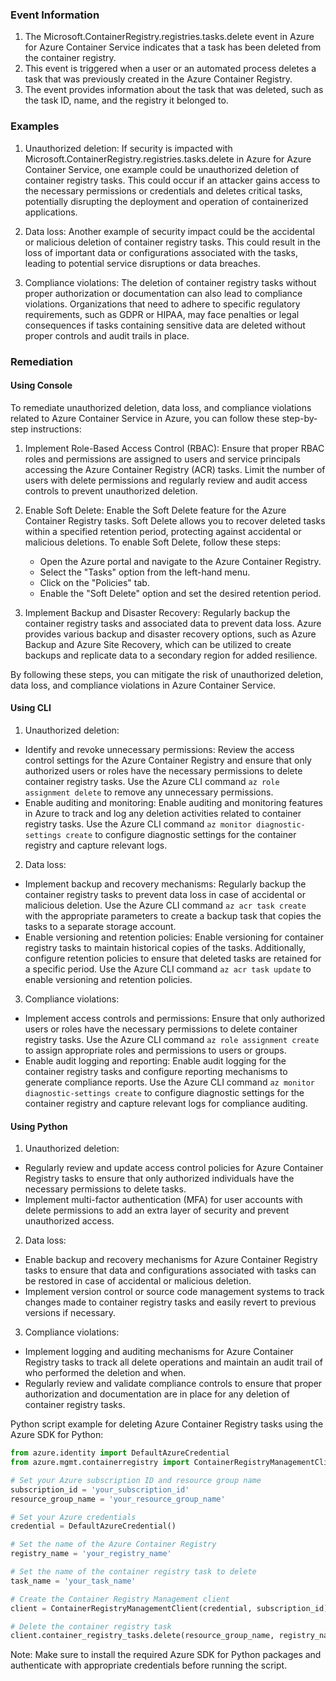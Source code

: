 
### Event Information

1. The Microsoft.ContainerRegistry.registries.tasks.delete event in Azure for Azure Container Service indicates that a task has been deleted from the container registry.
2. This event is triggered when a user or an automated process deletes a task that was previously created in the Azure Container Registry.
3. The event provides information about the task that was deleted, such as the task ID, name, and the registry it belonged to.


### Examples

1. Unauthorized deletion: If security is impacted with Microsoft.ContainerRegistry.registries.tasks.delete in Azure for Azure Container Service, one example could be unauthorized deletion of container registry tasks. This could occur if an attacker gains access to the necessary permissions or credentials and deletes critical tasks, potentially disrupting the deployment and operation of containerized applications.

2. Data loss: Another example of security impact could be the accidental or malicious deletion of container registry tasks. This could result in the loss of important data or configurations associated with the tasks, leading to potential service disruptions or data breaches.

3. Compliance violations: The deletion of container registry tasks without proper authorization or documentation can also lead to compliance violations. Organizations that need to adhere to specific regulatory requirements, such as GDPR or HIPAA, may face penalties or legal consequences if tasks containing sensitive data are deleted without proper controls and audit trails in place.

### Remediation

#### Using Console

To remediate unauthorized deletion, data loss, and compliance violations related to Azure Container Service in Azure, you can follow these step-by-step instructions:

1. Implement Role-Based Access Control (RBAC): Ensure that proper RBAC roles and permissions are assigned to users and service principals accessing the Azure Container Registry (ACR) tasks. Limit the number of users with delete permissions and regularly review and audit access controls to prevent unauthorized deletion.

2. Enable Soft Delete: Enable the Soft Delete feature for the Azure Container Registry tasks. Soft Delete allows you to recover deleted tasks within a specified retention period, protecting against accidental or malicious deletions. To enable Soft Delete, follow these steps:
   - Open the Azure portal and navigate to the Azure Container Registry.
   - Select the "Tasks" option from the left-hand menu.
   - Click on the "Policies" tab.
   - Enable the "Soft Delete" option and set the desired retention period.

3. Implement Backup and Disaster Recovery: Regularly backup the container registry tasks and associated data to prevent data loss. Azure provides various backup and disaster recovery options, such as Azure Backup and Azure Site Recovery, which can be utilized to create backups and replicate data to a secondary region for added resilience.

By following these steps, you can mitigate the risk of unauthorized deletion, data loss, and compliance violations in Azure Container Service.

#### Using CLI

1. Unauthorized deletion:
- Identify and revoke unnecessary permissions: Review the access control settings for the Azure Container Registry and ensure that only authorized users or roles have the necessary permissions to delete container registry tasks. Use the Azure CLI command `az role assignment delete` to remove any unnecessary permissions.
- Enable auditing and monitoring: Enable auditing and monitoring features in Azure to track and log any deletion activities related to container registry tasks. Use the Azure CLI command `az monitor diagnostic-settings create` to configure diagnostic settings for the container registry and capture relevant logs.

2. Data loss:
- Implement backup and recovery mechanisms: Regularly backup the container registry tasks to prevent data loss in case of accidental or malicious deletion. Use the Azure CLI command `az acr task create` with the appropriate parameters to create a backup task that copies the tasks to a separate storage account.
- Enable versioning and retention policies: Enable versioning for container registry tasks to maintain historical copies of the tasks. Additionally, configure retention policies to ensure that deleted tasks are retained for a specific period. Use the Azure CLI command `az acr task update` to enable versioning and retention policies.

3. Compliance violations:
- Implement access controls and permissions: Ensure that only authorized users or roles have the necessary permissions to delete container registry tasks. Use the Azure CLI command `az role assignment create` to assign appropriate roles and permissions to users or groups.
- Enable audit logging and reporting: Enable audit logging for the container registry tasks and configure reporting mechanisms to generate compliance reports. Use the Azure CLI command `az monitor diagnostic-settings create` to configure diagnostic settings for the container registry and capture relevant logs for compliance auditing.

#### Using Python

1. Unauthorized deletion:
- Regularly review and update access control policies for Azure Container Registry tasks to ensure that only authorized individuals have the necessary permissions to delete tasks.
- Implement multi-factor authentication (MFA) for user accounts with delete permissions to add an extra layer of security and prevent unauthorized access.

2. Data loss:
- Enable backup and recovery mechanisms for Azure Container Registry tasks to ensure that data and configurations associated with tasks can be restored in case of accidental or malicious deletion.
- Implement version control or source code management systems to track changes made to container registry tasks and easily revert to previous versions if necessary.

3. Compliance violations:
- Implement logging and auditing mechanisms for Azure Container Registry tasks to track all delete operations and maintain an audit trail of who performed the deletion and when.
- Regularly review and validate compliance controls to ensure that proper authorization and documentation are in place for any deletion of container registry tasks. 

Python script example for deleting Azure Container Registry tasks using the Azure SDK for Python:

```python
from azure.identity import DefaultAzureCredential
from azure.mgmt.containerregistry import ContainerRegistryManagementClient

# Set your Azure subscription ID and resource group name
subscription_id = 'your_subscription_id'
resource_group_name = 'your_resource_group_name'

# Set your Azure credentials
credential = DefaultAzureCredential()

# Set the name of the Azure Container Registry
registry_name = 'your_registry_name'

# Set the name of the container registry task to delete
task_name = 'your_task_name'

# Create the Container Registry Management client
client = ContainerRegistryManagementClient(credential, subscription_id)

# Delete the container registry task
client.container_registry_tasks.delete(resource_group_name, registry_name, task_name)
```

Note: Make sure to install the required Azure SDK for Python packages and authenticate with appropriate credentials before running the script.

